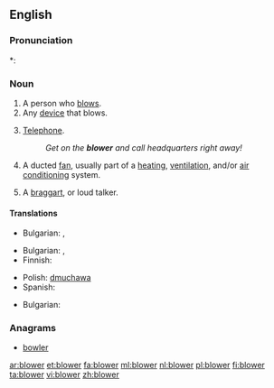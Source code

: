==English==

===Pronunciation===
*: {{rhymes|əʊə(r)}}

===Noun===
{{en-noun}}

# A person who [[blow]]s.
# Any [[device]] that blows.
# {{slang|dated|chiefly|British|usually preceded by {{term}}}} [[telephone|Telephone]].
#: ''Get on the '''blower''' and call headquarters right away!''
# A ducted [[fan]], usually part of a [[heating]], [[ventilation]], and/or [[air conditioning]] system.
# {{dated}} A [[braggart]], or loud talker.

====Translations====
{{trans-top|person}}
* Bulgarian: {{t|bg|духач|m}},  {{t|bg|тръбач}}
{{trans-mid}}
{{trans-bottom}}

{{trans-top|device}}
* Bulgarian: {{t|bg|духало|n}},  {{t|bg|вентилатор|m}}
* Finnish: {{t+|fi|puhallin}}
{{trans-mid}}
* Polish: [[dmuchawa]]
* Spanish: {{t+|es|ventilador}}
{{trans-bottom}}

<!--add slang terms for "telephone" to this table, where these exist-->
{{trans-top|slang: telephone}}
* Bulgarian: {{t-|bg|телефон}}
{{trans-mid}}
{{trans-bottom}}

<!--move to separate page:
: [[suction blower]]:
* Spanish: aspirador.
-->

===Anagrams===
* [[bowler#English|bowler]]

[[ar:blower]]
[[et:blower]]
[[fa:blower]]
[[ml:blower]]
[[nl:blower]]
[[pl:blower]]
[[fi:blower]]
[[ta:blower]]
[[vi:blower]]
[[zh:blower]]
